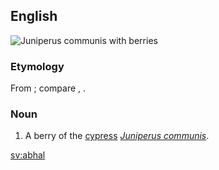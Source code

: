 {{also|ábhal}}
==English==
[[File:Juniperus communis at Valjala on 2005-08-11.jpg|right|thumb|''Juniperus communis'' with berries]]
{{wikipedia|Juniperus communis}}
{{wikispecies|Juniperus communis}}

===Etymology===
From {{etyl|ar|en}}; compare {{cog|gd|ubhal||apple}}, {{cog|pl|jabłko||apple}}.

===Noun===
{{en-noun}}

# A berry of the [[cypress]] ''[[Juniperus communis]]''.

[[sv:abhal]]